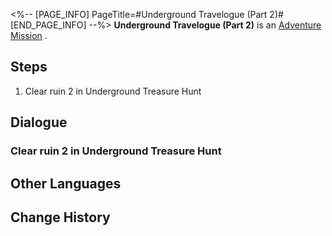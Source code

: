 <%-- [PAGE_INFO]
PageTitle=#Underground Travelogue (Part 2)#
[END_PAGE_INFO] --%>
{{Stub|Dialogue, characters, and location(s)}}
{{Mission Infobox
|id            = 8012102
|title         = 
|image         = Mission Underground Travelogue (Part 2).png
|type          = Adventure
|event_name    = 
|chapter       = 
|requirements  = [[Adventure Mission]] ''[[Underground Travelogue (Part 1)]]'' completed
|summary       = <!--official mission summary from Fate's Atlas-->
|characters    = <!--characters that appear in this mission-->
|startLocation = <!--location as it intially appears on the mission screen-->
|world         = <!--i.e. Penacony-->
|area          = <!--i.e. A Child's Dream-->
|prev          = 
|next          = Underground Travelogue (Part 3)
|exp           = 
|credits       = 10000
|stellarJade   = 
|other         = {{Card List||delim=;}}
}}
'''Underground Travelogue (Part 2)''' is an [[Adventure Mission]]<!--in [world]-->.

==Steps==
# Clear ruin 2 in Underground Treasure Hunt

<!--
==Gameplay Notes==

--><!--
==Trial Character==

-->
==Dialogue==
{{Stub Dialogue}}
===Clear ruin 2 in Underground Treasure Hunt===
{{Mission Description|type=adventure|location=<!--to be added-->|Aksay has excavated a new ancient ruin. Continue your treasure hunting journey!}}
{{Dialogue Start}}
:{{tx}}
{{Dialogue End}}

==Other Languages==
{{Other Languages
|en   = Underground Travelogue (Part 2)
|zhs  = 地城游记•其二
|zht  = 地城遊記•其二
|ja   = 地下遺跡探遊記・二
|ko   = 지하 여행기•2
|es   = Diario de un viaje subterráneo II
|fr   = Voyage au centre de la terre (partie 2)
|ru   = Путевые записки из-под земли II
|th   = บันทึกการเดินทางในเมืองใต้ดิน 2
|vi   = Du Ký Thành Ngầm 2
|de   = Untergrund-Reisebericht (Teil 2)
|id   = Catatan Perjalanan Bawah Tanah (Bagian 2)
|pt   = Diário de Viagem do Subterrâneo (Parte 2)
}}

==Change History==
{{Change History|1.2}}
